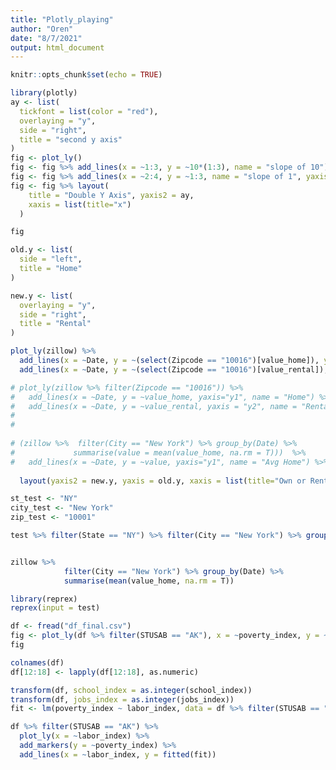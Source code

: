 ```yaml
---
title: "Plotly_playing"
author: "Oren"
date: "8/7/2021"
output: html_document
---
```


```r
knitr::opts_chunk$set(echo = TRUE)
```


```r
library(plotly)
ay <- list(
  tickfont = list(color = "red"),
  overlaying = "y",
  side = "right",
  title = "second y axis"
)
fig <- plot_ly()
fig <- fig %>% add_lines(x = ~1:3, y = ~10*(1:3), name = "slope of 10")
fig <- fig %>% add_lines(x = ~2:4, y = ~1:3, name = "slope of 1", yaxis = "y2")
fig <- fig %>% layout(
    title = "Double Y Axis", yaxis2 = ay,
    xaxis = list(title="x")
  )

fig
```


```r
old.y <- list(
  side = "left",
  title = "Home"
)

new.y <- list(
  overlaying = "y",
  side = "right",
  title = "Rental"
)

plot_ly(zillow) %>%
  add_lines(x = ~Date, y = ~(select(Zipcode == "10016")[value_home]), yaxis="y1", name = "Home") %>%
  add_lines(x = ~Date, y = ~(select(Zipcode == "10016")[value_rental]), yaxis = "y2", name = "Rental") %>%

# plot_ly(zillow %>% filter(Zipcode == "10016")) %>%
#   add_lines(x = ~Date, y = ~value_home, yaxis="y1", name = "Home") %>%
#   add_lines(x = ~Date, y = ~value_rental, yaxis = "y2", name = "Rental") %>%  
#   
#     
  
# (zillow %>%  filter(City == "New York") %>% group_by(Date) %>%
#             summarise(value = mean(value_home, na.rm = T)))  %>%              
#   add_lines(x = ~Date, y = ~value, yaxis="y1", name = "Avg Home") %>%
 
  layout(yaxis2 = new.y, yaxis = old.y, xaxis = list(title="Own or Rent"))
```



```r
st_test <- "NY"
city_test <- "New York"
zip_test <- "10001"

test %>% filter(State == "NY") %>% filter(City == "New York") %>% group_by(Date) %>% summarise(mean(value_rental, na.rm = T))


zillow %>% 
            filter(City == "New York") %>% group_by(Date) %>%
            summarise(mean(value_home, na.rm = T))

```

```r
library(reprex)
reprex(input = test)
```


```r
df <- fread("df_final.csv")
fig <- plot_ly(df %>% filter(STUSAB == "AK"), x = ~poverty_index, y = ~labor_index, type = 'scatter')
fig

colnames(df)
df[12:18] <- lapply(df[12:18], as.numeric)

transform(df, school_index = as.integer(school_index))
transform(df, jobs_index = as.integer(jobs_index))
fit <- lm(poverty_index ~ labor_index, data = df %>% filter(STUSAB == "AK"))

df %>% filter(STUSAB == "AK") %>% 
  plot_ly(x = ~labor_index) %>% 
  add_markers(y = ~poverty_index) %>% 
  add_lines(x = ~labor_index, y = fitted(fit))


```

